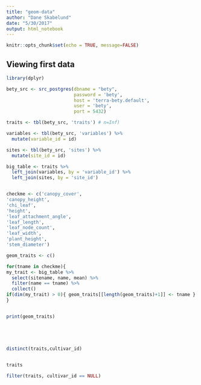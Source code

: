 ```yaml
---
title: "geom-data"
author: "Dane Skabelund"
date: "5/30/2017"
output: html_notebook
---
```


```r
knitr::opts_chunk$set(echo = TRUE, message=FALSE)
```

## Viewing first data

```r
library(dplyr)

bety_src <- src_postgres(dbname = "bety", 
                         password = 'bety', 
                         host = 'terra-bety.default', 
                         user = 'bety', 
                         port = 5432)

traits <- tbl(bety_src, 'traits') # n=Inf)

variables <- tbl(bety_src, 'variables') %>%
  mutate(variable_id = id)

sites <- tbl(bety_src, 'sites') %>%
  mutate(site_id = id)

big_table <- traits %>%
  left_join(variables, by = 'variable_id') %>% 
  left_join(sites, by = 'site_id')


checkme <- c('canopy_cover',
'canopy_height',
'chi_leaf',
'height',
'leaf_attachment_angle',
'leaf_length',
'leaf_node_count',
'leaf_width',
'plant_height',
'stem_diameter')

geom_traits <- c()

for(tname in checkme){
my_trait <- big_table %>% 
  select(sitename, name, mean) %>% 
  filter(name == tname) %>% 
  collect()
if(dim(my_trait) > 0){ geom_traits[[length(geom_traits)+1]] <- tname }
}


print(geom_traits)





distinct(traits,cultivar_id)


traits

filter(traits, cultivar_id == NULL)

```





